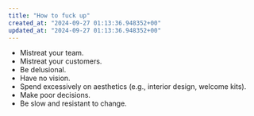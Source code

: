 ```yaml
---
title: "How to fuck up"
created_at: "2024-09-27 01:13:36.948352+00"
updated_at: "2024-09-27 01:13:36.948352+00"
---
```


- Mistreat your team.
- Mistreat your customers.
- Be delusional.
- Have no vision.
- Spend excessively on aesthetics (e.g., interior design, welcome kits).
- Make poor decisions.
- Be slow and resistant to change.
